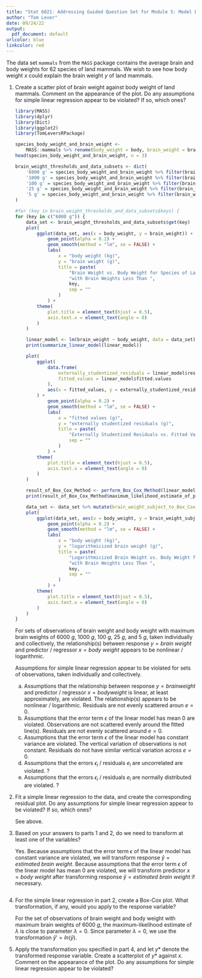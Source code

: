 ```yaml
---
title: "Stat 6021: Addressing Guided Question Set for Module 5: Model Diagnostics and Remedial Measures in SLR"
author: "Tom Lever"
date: 09/24/22
output:
  pdf_document: default
urlcolor: blue
linkcolor: red
---
```


The data set `mammals` from the `MASS` package contains the average brain and body weights for $62$ species of land mammals.
We wish to see how body weight $x$ could explain the brain weight $y$ of land mammals.
    
1. Create a scatter plot of brain weight against body weight of land mammals. Comment on the appearance of the plot.
   Do any assumptions for simple linear regression appear to be violated? If so, which ones?
   
    ```r
    library(MASS)
    library(dplyr)
    library(Dict)
    library(ggplot2)
    library(TomLeversRPackage)
    
    species_body_weight_and_brain_weight <- 
        MASS::mammals %>% rename(body_weight = body, brain_weight = brain)
    head(species_body_weight_and_brain_weight, n = 3)
    
    brain_weight_thresholds_and_data_subsets <- dict(
        '6000 g' = species_body_weight_and_brain_weight %>% filter(brain_weight < 6000),
        '1000 g' = species_body_weight_and_brain_weight %>% filter(brain_weight < 1000),
        '100 g' = species_body_weight_and_brain_weight %>% filter(brain_weight < 100),
        '25 g' = species_body_weight_and_brain_weight %>% filter(brain_weight < 25),
        '5 g' = species_body_weight_and_brain_weight %>% filter(brain_weight < 5)
    )
    
    #for (key in brain_weight_thresholds_and_data_subsets$keys) {
    for (key in c("6000 g")) {
        data_set <- brain_weight_thresholds_and_data_subsets$get(key)
        plot(
            ggplot(data_set, aes(x = body_weight, y = brain_weight)) +
                geom_point(alpha = 0.2) +
                geom_smooth(method = "lm", se = FALSE) +
                labs(
                    x = "body weight (kg)",
                    y = "brain weight (g)",
                    title = paste(
                        "Brain Weight vs. Body Weight for Species of Land Mammals\n",
                        "with Brain Weights Less Than ",
                        key,
                        sep = ""
                    )
                ) +
            theme(
                plot.title = element_text(hjust = 0.5),
                axis.text.x = element_text(angle = 0)
            )
        )
     
        linear_model <- lm(brain_weight ~ body_weight, data = data_set)
        print(summarize_linear_model(linear_model))
        
        plot(
            ggplot(
                data.frame(
                    externally_studentized_residuals = linear_model$residuals,
                    fitted_values = linear_model$fitted.values
                ),
                aes(x = fitted_values, y = externally_studentized_residuals)
            ) +
                geom_point(alpha = 0.2) +
                geom_smooth(method = "lm", se = FALSE) +
                labs(
                    x = "fitted values (g)",
                    y = "externally studentized residuals (g)",
                    title = paste(
                        "Externally Studentized Residuals vs. Fitted Values",
                        sep = ""
                    )
                ) +
            theme(
                plot.title = element_text(hjust = 0.5),
                axis.text.x = element_text(angle = 0)
            )
        )
        
        result_of_Box_Cox_Method <- perform_Box_Cox_Method(linear_model)
        print(result_of_Box_Cox_Method$maximum_likelihood_estimate_of_parameter_lambda)
        
        data_set <- data_set %>% mutate(brain_weight_subject_to_Box_Cox_Method = result_of_Box_Cox_Method$transformed_fitted_values)
        plot(
            ggplot(data_set, aes(x = body_weight, y = brain_weight_subject_to_Box_Cox_Method)) +
                geom_point(alpha = 0.2) +
                geom_smooth(method = "lm", se = FALSE) +
                labs(
                    x = "body weight (kg)",
                    y = "logarithmicized brain weight (g)",
                    title = paste(
                        "Logarithmicized Brain Weight vs. Body Weight for Species of Land Mammals\n",
                        "with Brain Weights Less Than ",
                        key,
                        sep = ""
                    )
                ) +
            theme(
                plot.title = element_text(hjust = 0.5),
                axis.text.x = element_text(angle = 0)
            )
        )
    }
    ```
    
    For sets of observations of brain weight and body weight with maximum brain weights of $6000 \ g$, $1000 \ g$, $100 \ g$, $25 \ g$,
    and $5 \ g$, taken individually and collectively, the relationship(s) between response $y = brain \ weight$ and predictor / regressor
    $x = body \ weight$ appears to be nonlinear / logarithmic.
    
    Assumptions for simple linear regression appear to be violated for sets of observations, taken individually and collectively.
    a. Assumptions that the relationship between response $y = brain weight$ and predictor / regressor $x = body weight$ is linear,
       at least approximately, are violated.
       The relationship(s) appears to be nonlinear / logarithmic.
       Residuals are not evenly scattered aroun $e = 0$.
    b. Assumptions that the error term $\epsilon$ of the linear model has mean 0 are violated.
       Observations are not scattered evenly around the fitted line(s).
       Residuals are not evenly scattered around $e = 0$.
    c. Assumptions that the error term $\epsilon$ of the linear model has constant variance are violated.
       The vertical variation of observations is not constant.
       Residuals do not have similar vertical variation across $e = 0$.
    d. Assumptions that the errors $\epsilon_i$ / residuals $e_i$ are uncorrelated are violated.
       ?
    e. Assumptions that the errors $\epsilon_i$ / residuals $e_i$ are normally distributed are violated.
       ?
    
2. Fit a simple linear regression to the data, and create the corresponding residual plot.
   Do any assumptions for simple linear regression appear to be violated? If so, which ones?
   
   See above.
   
3. Based on your answers to parts 1 and 2, do we need to transform at least one of the variables?

   Yes.
   Because assumptions that the error term $\epsilon$ of the linear model has constant variance are violated,
   we will transform response $\hat{y} = estimated \ brain \ weight$.
   Because assumptions that the error term $\epsilon$ of the linear model has mean $0$ are violated,
   we will transform predictor $x = body \ weight$ after transforming response $\hat{y} = estimated \ brain \ weight$ if necessary.
   
   ```r
   
   ```
   
4. For the simple linear regression in part 2, create a Box-Cox plot. What transformation, if any, would you apply to the response variable?

   For the set of observations of brain weight and body weight with maximum brain weights of $6000 \ g$,
   the maximum-likelihood estimate of $\lambda$ is close to parameter $\lambda = 0$.
   Since parameter $\lambda = 0$, we use the transformation $\hat{y}' = ln(\hat{y})$.
   
5. Apply the transformation you specified in part 4, and let $y*$ denote the transformed response variable.
   Create a scatterplot of $y*$ against $x$. Comment on the appearance of the plot.
   Do any assumptions for simple linear regression appear to be violated?
   
   